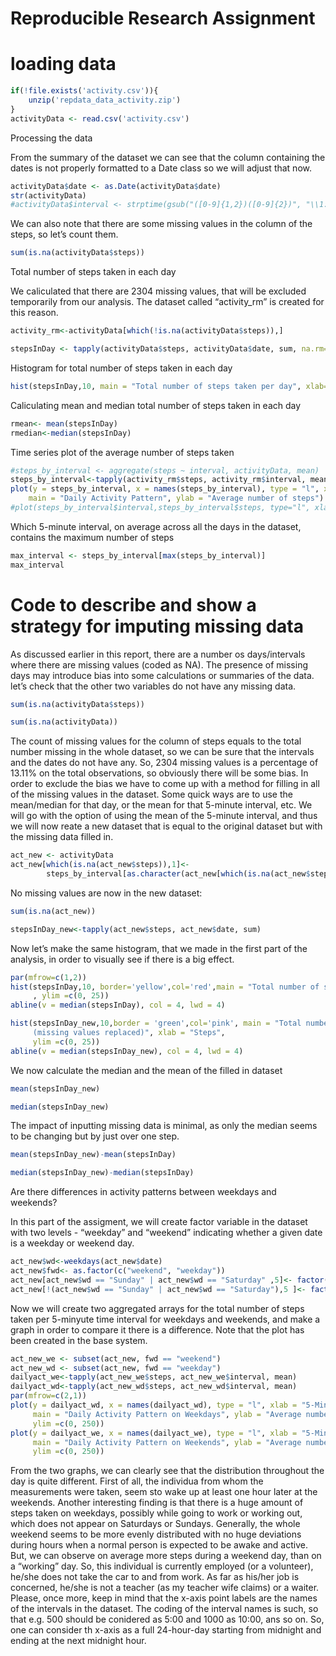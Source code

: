 Reproducible Research Assignment
================================

loading data
============

```{r}
if(!file.exists('activity.csv')){
    unzip('repdata_data_activity.zip')
}
activityData <- read.csv('activity.csv')
```
Processing the data 

From the summary of the dataset we can see that the column containing the dates is not properly formatted to a Date class so we will adjust that now.
```{r}
activityData$date <- as.Date(activityData$date)
str(activityData)
#activityData$interval <- strptime(gsub("([0-9]{1,2})([0-9]{2})", "\\1:\\2", activityData$interval), format='%H:%M')
```
We can also note that there are some missing values in the column of the steps, so let's count them.
```{r}
sum(is.na(activityData$steps))

```

Total number of steps taken in each day

We caliculated that there are 2304 missing values, that will be excluded temporarily from our analysis.
The dataset called "activity_rm" is created for this reason.
```{r}
activity_rm<-activityData[which(!is.na(activityData$steps)),]
```

```{r}

stepsInDay <- tapply(activityData$steps, activityData$date, sum, na.rm=TRUE)
```
Histogram for total number of steps taken in each day
```{r}
hist(stepsInDay,10, main = "Total number of steps taken per day", xlab='Total stepsin each day', ylab='Frequency',border = "blue",col = "red")
```

Caliculating mean and median total number of steps taken in each day
```{r}
rmean<- mean(stepsInDay)
rmedian<-median(stepsInDay)

```

Time series plot of the average number of steps taken

```{r}
#steps_by_interval <- aggregate(steps ~ interval, activityData, mean)
steps_by_interval<-tapply(activity_rm$steps, activity_rm$interval, mean)
plot(y = steps_by_interval, x = names(steps_by_interval), type = "l", xlab = "5-Minute-Interval", 
    main = "Daily Activity Pattern", ylab = "Average number of steps")
#plot(steps_by_interval$interval,steps_by_interval$steps, type="l", xlab="5 minuts Interval", ylab="Number of Steps",main="Average Number of Stepsin  each Day by Interval")
```

Which 5-minute interval, on average across all the days in the dataset, contains the maximum number of steps

```{r}
max_interval <- steps_by_interval[max(steps_by_interval)]
max_interval

```
Code to describe and show a strategy for imputing missing data
==============================================================
As discussed earlier in this report, there are a number os days/intervals where there are missing values (coded as NA). The presence of missing days may introduce bias into some calculations or summaries of the data.
let's check that the other two variables do not have any missing data.

```{r}
sum(is.na(activityData$steps))
```

```{r}
sum(is.na(activityData))
```

The count of missing values for the column of steps equals to the total number missing in the whole dataset, so we can be sure that the intervals and the dates do not have any.
So, 2304 missing values is a percentage of 13.11% on the total observations, so obviously there will be some bias. 
In order to exclude the bias we have to come up with a method for filling in all of the missing values in the dataset. Some quick ways are to use the mean/median for that day, or the mean for that 5-minute interval, etc.
We will go with the option of using the mean of the 5-minute interval, and thus we will now reate a new dataset that is equal to the original dataset but with the missing data filled in.

```{r}
act_new <- activityData
act_new[which(is.na(act_new$steps)),1]<-
        steps_by_interval[as.character(act_new[which(is.na(act_new$steps)),3])]

```

No missing values are now in the new dataset: 

```{r}
sum(is.na(act_new))
```

```{r}
stepsInDay_new<-tapply(act_new$steps, act_new$date, sum)
```

Now let's make the same histogram, that we made in the first part of the analysis, in order to visually see if there is a big effect.

```{r}
par(mfrow=c(1,2))
hist(stepsInDay,10, border='yellow',col='red',main = "Total number of steps taken in each day", xlab = "Steps"
     , ylim =c(0, 25))
abline(v = median(stepsInDay), col = 4, lwd = 4)

hist(stepsInDay_new,10,border = 'green',col='pink', main = "Total number of steps taken per day  
     (missing values replaced)", xlab = "Steps",
     ylim =c(0, 25))
abline(v = median(stepsInDay_new), col = 4, lwd = 4)
```

We now calculate the median and the mean of the filled in dataset

```{r}
mean(stepsInDay_new)
```

```{r}
median(stepsInDay_new)

```

The impact of inputting missing data is minimal, as only the median seems to be changing but by just over one step.

```{r}
mean(stepsInDay_new)-mean(stepsInDay)
```

```{r}
median(stepsInDay_new)-median(stepsInDay)

```

Are there differences in activity patterns between weekdays and weekends?

In this part of the assigment, we will create factor variable in the dataset with two levels - "weekday" and "weekend" indicating whether a given date is a weekday or weekend day.

```{r}
act_new$wd<-weekdays(act_new$date)
act_new$fwd<- as.factor(c("weekend", "weekday"))
act_new[act_new$wd == "Sunday" | act_new$wd == "Saturday" ,5]<- factor("weekend")
act_new[!(act_new$wd == "Sunday" | act_new$wd == "Saturday"),5 ]<- factor("weekday")
```


Now we will create two aggregated arrays for the total number of steps taken per 5-minyute time interval for weekdays and weekends, and make a graph in order to compare it there is a difference.
Note that the plot has been created in the base system.


```{r}
act_new_we <- subset(act_new, fwd == "weekend") 
act_new_wd <- subset(act_new, fwd == "weekday") 
dailyact_we<-tapply(act_new_we$steps, act_new_we$interval, mean)
dailyact_wd<-tapply(act_new_wd$steps, act_new_wd$interval, mean)
par(mfrow=c(2,1))
plot(y = dailyact_wd, x = names(dailyact_wd), type = "l", xlab = "5-Minute Interval", 
     main = "Daily Activity Pattern on Weekdays", ylab = "Average number of steps", 
     ylim =c(0, 250))
plot(y = dailyact_we, x = names(dailyact_we), type = "l", xlab = "5-Minute Interval", 
     main = "Daily Activity Pattern on Weekends", ylab = "Average number of steps", 
     ylim =c(0, 250))
```


From the two graphs, we can clearly see that the distribution throughout the day is quite different. First of all, the individua from whom the measurements were taken, seem sto wake up at least one hour later at the weekends. Another interesting finding is that there is a huge amount of steps taken on weekdays, possibly while going to work or working out, which does not appear on Saturdays or Sundays. Generally, the whole weekend seems to be more evenly distributed with no huge deviations during hours when a normal person is expected to be awake and active. But, we can observe on average more steps during a weekend day, than on a "working" day. So, this individual is currently employed (or a volunteer), he/she does not take the car to and from work. As far as his/her job is concerned, he/she is not a teacher (as my teacher wife claims) or a waiter.
Please, once more, keep in mind that the x-axis point labels are the names of the intervals in the dataset. The coding of the interval names is such, so that e.g. 500 should be conidered as 5:00 and 1000 as 10:00, ans so on. So, one can consider th x-axis as a full 24-hour-day starting from midnight and ending at the next midnight hour.

